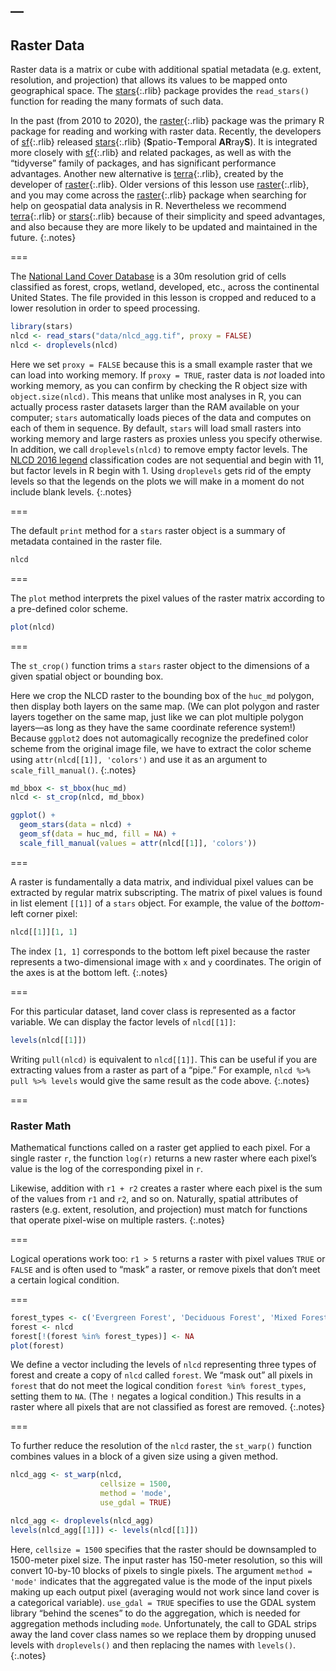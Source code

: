---
---

## Raster Data

Raster data is a matrix or cube with additional spatial metadata (e.g. extent,
resolution, and projection) that allows its values to be mapped onto geographical
space. The [stars](){:.rlib} package provides the `read_stars()` function
for reading the many formats of such data.

In the past (from 2010 to 2020), the [raster](){:.rlib} package was the primary R package 
for reading and working with raster data. Recently, the developers of [sf](){:.rlib}
released [stars](){:.rlib} (**S**patio-**T**emporal **AR**ray**S**). It is integrated
more closely with [sf](){:.rlib} and related packages, as well as with the "tidyverse"
family of packages, and has significant performance advantages. Another new alternative
is [terra](){:.rlib}, created by the developer of [raster](){:.rlib}. Older versions of this lesson
use [raster](){:.rlib}, and you may come across the [raster](){:.rlib} package when searching for help on
geospatial data analysis in R. Nevertheless we recommend [terra](){:.rlib} or [stars](){:.rlib} 
because of their simplicity and speed advantages, and also because they are more likely 
to be updated and maintained in the future.
{:.notes}

===

The [National Land Cover Database](http://www.mrlc.gov) is a 30m resolution grid
of cells classified as forest, crops, wetland, developed, etc., across the continental
United States.
The file provided in this lesson is cropped and reduced to a lower resolution in
order to speed processing.

```r
library(stars)
nlcd <- read_stars("data/nlcd_agg.tif", proxy = FALSE)
nlcd <- droplevels(nlcd)
```

Here we set `proxy = FALSE` because this is a small example raster that we can
load into working memory. 
If `proxy = TRUE`, raster data is *not* loaded into working memory, as you can confirm
by checking the R object size with `object.size(nlcd)`. This means that unlike
most analyses in R, you can actually process raster datasets larger than the RAM
available on your computer; `stars` automatically loads pieces of the
data and computes on each of them in sequence. By default, `stars` will load small
rasters into working memory and large rasters as proxies unless you specify otherwise.
In addition, we call `droplevels(nlcd)` to remove empty factor levels. The 
[NLCD 2016 legend](https://www.mrlc.gov/data/legends/national-land-cover-database-2016-nlcd2016-legend)
classification codes are not sequential and begin with 11, but factor levels in R begin with 1. 
Using `droplevels` gets rid of the empty levels so that the legends on the plots 
we will make in a moment do not include blank levels.
{:.notes}

===

The default `print` method for a `stars` raster object is a summary of metadata contained
in the raster file.

```r
nlcd
```

===

The `plot` method interprets the pixel values of the raster matrix according to a
pre-defined color scheme.

```r
plot(nlcd)
```

===

The `st_crop()` function trims a `stars` raster object to the dimensions of a given
spatial object or bounding box.

Here we crop the NLCD raster
to the bounding box of the `huc_md` polygon, then display both layers on the same map.
(We can plot polygon and raster layers together on the same map, just like we can plot
multiple polygon layers---as long as they have the same coordinate reference system!) 
Because `ggplot2` does not automagically recognize the predefined color scheme from the 
original image file, we have to extract the color scheme using
`attr(nlcd[[1]], 'colors')` and use it as an argument to `scale_fill_manual()`.
{:.notes}

```r
md_bbox <- st_bbox(huc_md)
nlcd <- st_crop(nlcd, md_bbox)

ggplot() +
  geom_stars(data = nlcd) +
  geom_sf(data = huc_md, fill = NA) +
  scale_fill_manual(values = attr(nlcd[[1]], 'colors'))
```

===

A raster is fundamentally a data matrix, and individual pixel values can be
extracted by regular matrix subscripting. The matrix of pixel values is found
in list element `[[1]]` of a `stars` object. For example, the value of
the _bottom_-left corner pixel:

```r
nlcd[[1]][1, 1]
```

The index `[1, 1]` corresponds to the bottom left pixel because the raster
represents a two-dimensional image with `x` and `y` coordinates. The origin
of the axes is at the bottom left.
{:.notes}

===

For this particular dataset, land cover class is represented as a factor
variable. We can display the factor levels of `nlcd[[1]]`:

```r
levels(nlcd[[1]])
```

Writing `pull(nlcd)` is equivalent to `nlcd[[1]]`. This can be useful if 
you are extracting values from a raster as part of a "pipe." For example,
`nlcd %>% pull %>% levels` would give the same result as the code above.
{:.notes}

===

### Raster Math

Mathematical functions called on a raster get applied to each pixel. For a
single raster `r`, the function `log(r)` returns a new raster where each pixel's
value is the log of the corresponding pixel in `r`.

Likewise, addition with `r1 + r2` creates a raster where each pixel is the sum of the
values from `r1` and `r2`, and so on. Naturally, spatial attributes of rasters
(e.g. extent, resolution, and projection) must match for functions that operate
pixel-wise on multiple rasters.
{:.notes}

===

Logical operations work too: `r1 > 5` returns a raster with pixel values `TRUE`
or `FALSE` and is often used to "mask" a raster, or remove pixels that don't
meet a certain logical condition.

===

```r
forest_types <- c('Evergreen Forest', 'Deciduous Forest', 'Mixed Forest')
forest <- nlcd
forest[!(forest %in% forest_types)] <- NA
plot(forest)
```

We define a vector including the levels of `nlcd` representing three types of forest and
create a copy of `nlcd` called `forest`. We "mask out" all pixels in `forest` that do not meet
the logical condition `forest %in% forest_types`, setting them to `NA`. (The `!` negates a
logical condition.) This results in a raster 
where all pixels that are not classified as forest are removed.
{:.notes}

===

To further reduce the resolution of the `nlcd` raster, the `st_warp()`
function combines values in a block of a given size using a given method.

```r
nlcd_agg <- st_warp(nlcd,
                    cellsize = 1500, 
                    method = 'mode', 
                    use_gdal = TRUE)

nlcd_agg <- droplevels(nlcd_agg) 
levels(nlcd_agg[[1]]) <- levels(nlcd[[1]]) 
```

Here, `cellsize = 1500` specifies that the raster should be downsampled to 1500-meter
pixel size. The input raster has 150-meter resolution, so this will convert
10-by-10 blocks of pixels to single pixels.
The argument `method = 'mode'` indicates that the aggregated value is the 
mode of the input pixels making up each output pixel
(averaging would not work since land cover is a categorical variable). 
`use_gdal = TRUE` specifies to use the GDAL system library "behind the scenes" to
do the aggregation, which is needed for aggregation methods including `mode`.
Unfortunately, the call to GDAL strips away the land cover class names so we 
replace them by dropping unused levels with `droplevels()` and then replacing the names
with `levels()`.
{:.notes}
